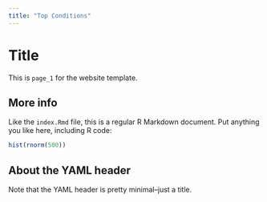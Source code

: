 ```yaml
---
title: "Top Conditions"
---
```


# Title

This is `page_1` for the website template.

## More info

Like the `index.Rmd` file, this is a regular R Markdown document. 
Put anything you like here, including R code:

```r
hist(rnorm(500))
```

## About the YAML header

Note that the YAML header is pretty minimal--just a title.
